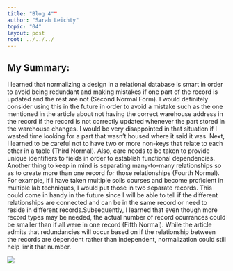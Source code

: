 ```yaml
---
title: "Blog 4""
author: "Sarah Leichty"
topic: "04"
layout: post
root: ../../../
---
```


## My Summary:

I learned that normalizing a design in a relational database is smart in order to avoid being redundant and making mistakes if one part of the record is updated and the rest are not (Second Normal Form). I would definitely consider using this in the future in order to avoid a mistake such as the one mentioned in the article about not having the correct warehouse address in the record if the record is not correctly updated whenever the part stored in the warehouse changes. I would be very disappointed in that situation if I wasted time looking for a part that wasn't housed where it said it was. Next, I learned to be careful not to have two or more non-keys that relate to each other in a table (Third Normal). Also, care needs to be taken to provide unique identifiers to fields in order to establish functional dependencies. Another thing to keep in mind is separating many-to-many relationships so as to create more than one record for those relationships (Fourth Normal). For example, if I have taken multiple soils courses and become proficient in multiple lab techniques, I would put those in two separate records. This could come in handy in the future since I will be able to tell if the different relationships are connected and can be in the same record or need to reside in different records.Subsequently, I learned that even though more record types may be needed, the actual number of record ocurrances could be smaller than if all were in one record (Fifth Normal). While the article admits that redundancies will occur based on if the relationship between the records are dependent rather than independent, normalization could still help limit that number.  

![](images/nerd_alert.gif)


